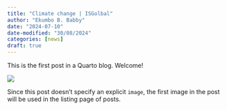 ```yaml
---
title: "Climate change | ISGolbal"
author: "Ekumbo B. Babby"
date: "2024-07-10"
date-modified: "30/08/2024"
categories: [news]
draft: true 
---
```


This is the first post in a Quarto blog. Welcome!

![](thumbnail.jpg)

Since this post doesn't specify an explicit `image`, the first image in the post will be used in the listing page of posts.
